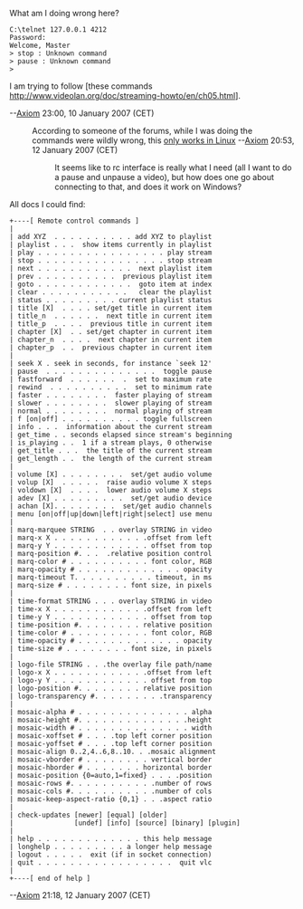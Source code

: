 What am I doing wrong here?
<pre>
C:\telnet 127.0.0.1 4212
Password:
Welcome, Master
> stop : Unknown command
> pause : Unknown command
>
</pre>

I am trying to follow [these commands http://www.videolan.org/doc/streaming-howto/en/ch05.html].

--[[User:Axiom|Axiom]] 23:00, 10 January 2007 (CET)

:According to someone of the forums, while I was doing the commands were wildly wrong, this [http://forum.videolan.org/viewtopic.php?p=95378#95378 only works in Linux] --[[User:Axiom|Axiom]] 20:53, 12 January 2007 (CET)

::It seems like to rc interface is really what I need (all I want to do a pause and unpause a video), but how does one go about connecting to that, and does it work on Windows?

All docs I could find:

<pre>
+----[ Remote control commands ]
|
| add XYZ  . . . . . . . . . . add XYZ to playlist
| playlist . . .  show items currently in playlist
| play . . . . . . . . . . . . . . . . play stream
| stop . . . . . . . . . . . . . . . . stop stream
| next . . . . . . . . . . . .  next playlist item
| prev . . . . . . . . . .  previous playlist item
| goto . . . . . . . . . . . .  goto item at index
| clear . . . . . . . . . . .   clear the playlist
| status . . . . . . . . . current playlist status
| title [X]  . . . . set/get title in current item
| title_n  . . . . . .  next title in current item
| title_p  . . . .  previous title in current item
| chapter [X]  . . set/get chapter in current item
| chapter_n  . . . .  next chapter in current item
| chapter_p  . .  previous chapter in current item
|
| seek X . seek in seconds, for instance `seek 12'
| pause  . . . . . . . . . . . . . .  toggle pause
| fastforward  . . . . . .  .  set to maximum rate
| rewind  . . . . . . . . . .  set to minimum rate
| faster . . . . . . . .  faster playing of stream
| slower . . . . . . . .  slower playing of stream
| normal . . . . . . . .  normal playing of stream
| f [on|off] . . . . . . . . . . toggle fullscreen
| info . . .  information about the current stream
| get_time . . seconds elapsed since stream's beginning
| is_playing . .  1 if a stream plays, 0 otherwise
| get_title . . .  the title of the current stream
| get_length . .  the length of the current stream
|
| volume [X] . . . . . . . .  set/get audio volume
| volup [X]  . . . . .  raise audio volume X steps
| voldown [X]  . . . .  lower audio volume X steps
| adev [X] . . . . . . . . .  set/get audio device
| achan [X]. . . . . . . .  set/get audio channels
| menu [on|off|up|down|left|right|select] use menu
|
| marq-marquee STRING  . . overlay STRING in video
| marq-x X . . . . . . . . . . . .offset from left
| marq-y Y . . . . . . . . . . . . offset from top
| marq-position #. . .  .relative position control
| marq-color # . . . . . . . . . . font color, RGB
| marq-opacity # . . . . . . . . . . . . . opacity
| marq-timeout T. . . . . . . . . . timeout, in ms
| marq-size # . . . . . . . . font size, in pixels
|
| time-format STRING . . . overlay STRING in video
| time-x X . . . . . . . . . . . .offset from left
| time-y Y . . . . . . . . . . . . offset from top
| time-position #. . . . . . . . relative position
| time-color # . . . . . . . . . . font color, RGB
| time-opacity # . . . . . . . . . . . . . opacity
| time-size # . . . . . . . . font size, in pixels
|
| logo-file STRING . . .the overlay file path/name
| logo-x X . . . . . . . . . . . .offset from left
| logo-y Y . . . . . . . . . . . . offset from top
| logo-position #. . . . . . . . relative position
| logo-transparency #. . . . . . . . .transparency
|
| mosaic-alpha # . . . . . . . . . . . . . . alpha
| mosaic-height #. . . . . . . . . . . . . .height
| mosaic-width # . . . . . . . . . . . . . . width
| mosaic-xoffset # . . . .top left corner position
| mosaic-yoffset # . . . .top left corner position
| mosaic-align 0..2,4..6,8..10. . .mosaic alignment
| mosaic-vborder # . . . . . . . . vertical border
| mosaic-hborder # . . . . . . . horizontal border
| mosaic-position {0=auto,1=fixed} . . . .position
| mosaic-rows #. . . . . . . . . . .number of rows
| mosaic-cols #. . . . . . . . . . .number of cols
| mosaic-keep-aspect-ratio {0,1} . . .aspect ratio
|
| check-updates [newer] [equal] [older]
|               [undef] [info] [source] [binary] [plugin]
|
| help . . . . . . . . . . . . . this help message
| longhelp . . . . . . . . . a longer help message
| logout . . . . .  exit (if in socket connection)
| quit . . . . . . . . . . . . . . . . .  quit vlc
|
+----[ end of help ]
</pre>

--[[User:Axiom|Axiom]] 21:18, 12 January 2007 (CET)
